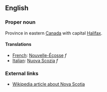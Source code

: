 ==English==

===Proper noun===

Province in eastern [[Canada]] with capital [[Halifax]].

====Translations====

*[[French]]: [[Nouvelle-Écosse]] ''f''
*[[Italian]]: [[Nuova Scozia]] ''f''

===External links===
*[[w:Nova Scotia|Wikipedia article about Nova Scotia]]